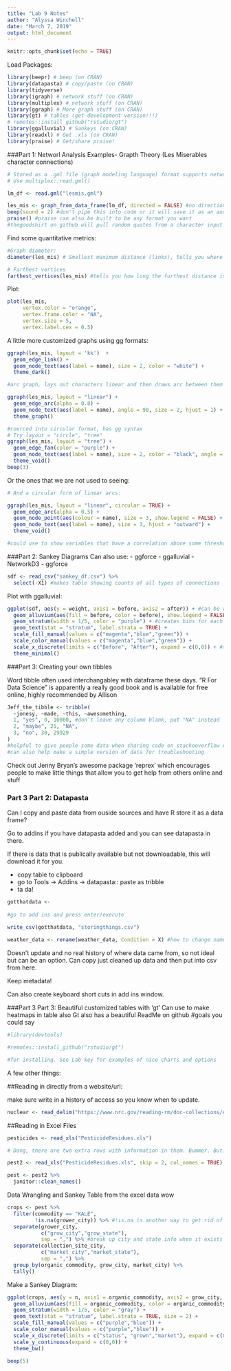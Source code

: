 ```yaml
---
title: "Lab 9 Notes"
author: "Alyssa Winchell"
date: "March 7, 2019"
output: html_document
---
```


```r
knitr::opts_chunk$set(echo = TRUE)
```

Load Packages:

```r

library(beepr) # beep (on CRAN)
library(datapasta) # copy/paste (on CRAN)
library(tidyverse) 
library(igraph) # network stuff (on CRAN)
library(multiplex) # network stuff (on CRAN)
library(ggraph) # More graph stuff (on CRAN)
library(gt) # tables (get development version!!!)
# remotes::install_github("rstudio/gt")
library(ggalluvial) # Sankeys (on CRAN)
library(readxl) # Get .xls (on CRAN)
library(praise) # Get/share praise! 

```

###Part 1: Networl Analysis Examples- Grapth Theory (Les Miserables character connections)

```r

# Stored as a .gml file (graph modeling language) format supports network data
# Use multiplex::read.gml()

lm_df <- read.gml("lesmis.gml")

les_mis <- graph_from_data_frame(lm_df, directed = FALSE) #no direction in our data
beep(sound = 2) #don't pipe this into code or it will save it as an audio file. Good for an alarm clock for code that takes a long time to run
praise() #praise can also be built to be any format you want
#thegoodshirt on github will pull random quotes from a character input

```

Find some quantitative metrics:

```r

#Graph diameter:
diameter(les_mis) # Smallest maximum distance (links), tells you where the link is

# Farthest vertices
farthest_vertices(les_mis) #tells you how long the furthest distance is

```

Plot:

```r

plot(les_mis,
     vertex.color = "orange",
     vertex.frame.color = "NA",
     vertex.size = 5,
     vertex.label.cex = 0.5)

```

A little more customized graphs using gg formats:

```r

ggraph(les_mis, layout = 'kk')  +
  geom_edge_link() +
  geom_node_text(aes(label = name), size = 2, color = "white") +
  theme_dark()

#arc graph, lays out characters linear and then draws arc between them

ggraph(les_mis, layout = "linear") +
  geom_edge_arc(alpha = 0.8) +
  geom_node_text(aes(label = name), angle = 90, size = 2, hjust = 1) +
  theme_graph()

#coerced into circular format, has gg syntax
# Try layout = "circle", "tree"
ggraph(les_mis, layout = "tree") +
  geom_edge_fan(color = "purple") + 
  geom_node_text(aes(label = name), size = 2, color = "black", angle = 45) +
  theme_void()
beep(3)

```

Or the ones that we are not used to seeing:

```r

# And a circular form of linear arcs:

ggraph(les_mis, layout = "linear", circular = TRUE) +
  geom_edge_arc(alpha = 0.5) +
  geom_node_point(aes(colour = name), size = 3, show.legend = FALSE) +
  geom_node_text(aes(label = name), size = 3, hjust = "outward") +
  theme_void()

#could use to show variables that have a correlation above some threshold or another mathematical thing

```

###Part 2: Sankey Diagrams
Can also use:
- ggforce 
- ggalluvial
- NetworkD3 
- ggforce

```r

sdf <- read_csv("sankey_df.csv") %>% 
  select(-X1) #makes table showing counts of all types of connections

```

Plot with ggalluvial:

```r

ggplot(sdf, aes(y = weight, axis1 = before, axis2 = after)) + #can be whatever your unit is going from one thing to another thing
  geom_alluvium(aes(fill = before, color = before), show.legend = FALSE, width = 1/5) +
  geom_stratum(width = 1/5, color = "purple") + #creates bins for each input/output category thing
  geom_text(stat = "stratum", label.strata = TRUE) +
  scale_fill_manual(values = c("magenta","blue","green")) +
  scale_color_manual(values = c("magenta","blue","green")) +
  scale_x_discrete(limits = c("Before", "After"), expand = c(0,0)) + #tells r that these are discrete categories of before and after. expand gets rid of the weird edge space
  theme_minimal()

```

###Part 3: Creating your own tibbles

Word tibble often used interchangabley with dataframe these days.
"R For Data Science" is apparently a really good book and is available for free online, highly recommended by Allison

```r

Jeff_the_tibble <- tribble(
  ~jonesy, ~made, ~this, ~awesomething,
  1, "yes", 0, 10000, #don't leave any column blank, put "NA" instead
  2, "maybe", 25, "NA",
  3, "no", 30, 29929
)
#helpful to give people some data when sharing code on stackoeverflow etc for help but should not use for data wrangling
#can also help make a simple version of data for troubleshooting

```

Check out Jenny Bryan's awesome package 'reprex' which encourages people to make little things that allow you to get help from others online and stuff

### Part 3 Part 2: Datapasta
Can I copy and paste data from ouside sources and have R store it as a data frame?

Go to addins if you have datapasta added and you can see datapasta in there.

If there is data that is publically available but not downloadable, this will download it for you.

- copy table to clipboard
- go to Tools -> Addins -> datapasta:: paste as tribble
- ta da!

```r

gotthatdata <- 
  
#go to add ins and press enter/execute
  
write_csv(gotthatdata, "storingthings.csv")

weather_data <- rename(weather_data, Condition = X) #how to change names of columns

```

Doesn't update and no real history of where data came from, so not ideal but can be an option. Can copy just cleaned up data and then put into csv from here.

Keep metadata!

Can also create keyboard short cuts in add ins window.

###Part 3 Part 3: Beautiful customized tables with 'gt'
Can use to make heatmaps in table also
Gt also has a beautiful ReadMe on github #goals you could say

```r

#library(devtools)

#remotes::install_github("rstudio/gt")

#for installing. See Lab key for examples of nice charts and options

```

A few other things:

##Reading in directly from a website/url:

make sure write in a history of access so you know when to update.

```r

nuclear <- read_delim("https://www.nrc.gov/reading-rm/doc-collections/event-status/reactor-status/PowerReactorStatusForLast365Days.txt", delim = "|", col_names = TRUE) #delim is bc of how this particular data is deliminated by a vertical line not commas

```

##Reading in Excel Files

```r

pesticides <- read_xls("PesticideResidues.xls")

# Dang, there are two extra rows with information in them. Bummer. But: 

pest2 <- read_xls("PesticideResidues.xls", skip = 2, col_names = TRUE) # Ta da! 

pest <- pest2 %>% 
  janitor::clean_names()

```

Data Wrangling and Sankey Table from the excel data wow

```r

crops <- pest %>% 
  filter(commodity == "KALE",
         !is.na(grower_city)) %>% #!is.na is another way to get rid of NAs
  separate(grower_city,
           c("grow_city","grow_state"),
           sep = ",") %>% #break up city and state info when it exists to clean up data so Oakland and Oakland, CA are not different. Puts NA in second column when there is no state data
  separate(collection_site_city,
           c("market_city","market_state"),
           sep = ",") %>% 
  group_by(organic_commodity, grow_city, market_city) %>% 
  tally()

```

Make a Sankey Diagram:

```r

ggplot(crops, aes(y = n, axis1 = organic_commodity, axis2 = grow_city, axis3 = market_city)) +
  geom_alluvium(aes(fill = organic_commodity, color = organic_commodity), show.legend = FALSE, width = 1/5) +
  geom_stratum(width = 1/5, color = "gray") +
  geom_text(stat = "stratum", label.strata = TRUE, size = 2) +
  scale_fill_manual(values = c("purple","blue")) +
  scale_color_manual(values = c("purple","blue")) +
  scale_x_discrete(limits = c("status", "grown","market"), expand = c(0,0)) +
  scale_y_continuous(expand = c(0,0)) +
  theme_bw()

beep(5)

```

